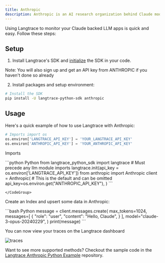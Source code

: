 ```yaml
---
title: Anthropic
description: Anthropic is an AI research organization behind Claude model family. Whether you're brainstorming alone or building with a team of thousands, Claude is here to help.
---
```


Using Langtrace to monitor your Claude backed LLM apps is quick and easy. Follow these steps:

## Setup

1. Install Langtrace's SDK and [initialize](/quickstart) the SDK in your code.

Note: You will also sign up and get an API key from ANTHROPIC if you haven't done so already

2. Install packages and setup environment:

```bash Python
# Install the SDK
pip install -U langtrace-python-sdk anthropic
```

## Usage

Here's a quick example of how to use Langtrace with Anthropic:

```python Python
# Imports import os
os.environ['LANGTRACE_API_KEY'] = 'YOUR_LANGTRACE_API_KEY'
os.environ['ANTHROPIC_API_KEY'] = 'YOUR_ANTHROPIC_API_KEY'
```

Imports

<CodeGroup>
  ```python Python
  from langtrace_python_sdk import langtrace # Must precede any llm module imports
langtrace.init(api_key = os.environ['LANGTRACE_API_KEY'])
from anthropic import Anthropic
client = Anthropic(
  # This is the default and can be omitted
  api_key=os.environ.get("ANTHROPIC_API_KEY"),
)
```

    </CodeGroup>

Create an Index and upsert some data in Anthropic:

<CodeGroup>
     ```bash Python
message = client.messages.create(
    max_tokens=1024,
    messages=[
        {
            "role": "user",
            "content": "Hello, Claude",
        }
    ],
    model="claude-3-opus-20240229",
)
print(message)
 ```

</CodeGroup>

You can now view your traces on the Langtrace dashboard

![traces](/images/anthropic.png)

Want to see more supported methods? Checkout the sample code in the [Langtrace Anthropic Python Example](https://github.com/Scale3-Labs/langtrace-recipes/blob/main/integrations/language-model/anthropic/starter.ipynb) repository.
